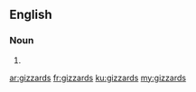 ==English==

===Noun===
{{head|en}}

# {{plural of|gizzard}}

[[ar:gizzards]]
[[fr:gizzards]]
[[ku:gizzards]]
[[my:gizzards]]